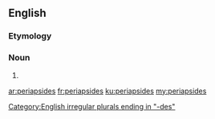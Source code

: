 ==English==

===Etymology===
{{prefix|peri|apsides}}

===Noun===
{{head|en|plural}}

# {{plural of|periapsis|lang=en|nocat=1}}

[[Category:English irregular plurals ending in "-des"]]

[[ar:periapsides]]
[[fr:periapsides]]
[[ku:periapsides]]
[[my:periapsides]]